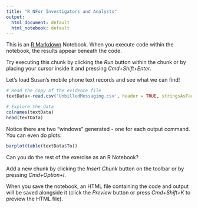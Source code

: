 ```yaml
---
title: "R NFor Investigators and Analysts"
output:
  html_document: default
  html_notebook: default
---
```


This is an [R Markdown](http://rmarkdown.rstudio.com) Notebook. When you execute code within the notebook, the results appear beneath the code. 

Try executing this chunk by clicking the *Run* button within the chunk or by placing your cursor inside it and pressing *Cmd+Shift+Enter*. 

Let's load Susan's mobile phone text records and see what we can find!

```r
# Read the copy of the evidence file
textData<-read.csv('UnbilledMessaging.csv', header = TRUE, stringsAsFactors = FALSE) #stringsAsFactors is a parameter we aren't ready to deal with yet - just include for now

# Explore the data
colnames(textData)
head(textData)
```

Notice there are two "windows" generated - one for each output command. You can even do plots:

```r
barplot(table(textData$To))
```

Can you do the rest of the exercise as an R Notebook?

Add a new chunk by clicking the *Insert Chunk* button on the toolbar or by pressing *Cmd+Option+I*.

When you save the notebook, an HTML file containing the code and output will be saved alongside it (click the *Preview* button or press *Cmd+Shift+K* to preview the HTML file).
